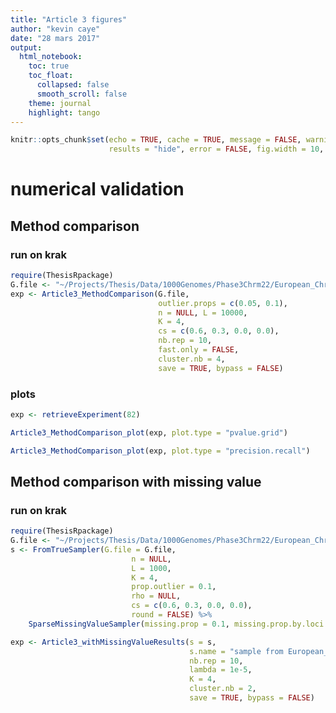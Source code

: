 ```yaml
---
title: "Article 3 figures"
author: "kevin caye"
date: "28 mars 2017"
output:
  html_notebook:
    toc: true
    toc_float:
      collapsed: false
      smooth_scroll: false
    theme: journal
    highlight: tango
---
```




```r
knitr::opts_chunk$set(echo = TRUE, cache = TRUE, message = FALSE, warning = FALSE,
                      results = "hide", error = FALSE, fig.width = 10, fig.width = 10)
```


# numerical validation

## Method comparison

### run on krak
```r
require(ThesisRpackage)
G.file <- "~/Projects/Thesis/Data/1000Genomes/Phase3Chrm22/European_Chrm22.maf.05.rds"
exp <- Article3_MethodComparison(G.file,
                                 outlier.props = c(0.05, 0.1),
                                 n = NULL, L = 10000,
                                 K = 4,
                                 cs = c(0.6, 0.3, 0.0, 0.0),
                                 nb.rep = 10,
                                 fast.only = FALSE,
                                 cluster.nb = 4,
                                 save = TRUE, bypass = FALSE)
```

### plots

```r
exp <- retrieveExperiment(82)
```

```r
Article3_MethodComparison_plot(exp, plot.type = "pvalue.grid")
```

```r
Article3_MethodComparison_plot(exp, plot.type = "precision.recall")
```


## Method comparison with missing value

### run on krak

```r
require(ThesisRpackage)
G.file <- "~/Projects/Thesis/Data/1000Genomes/Phase3Chrm22/European_Chrm22.maf.05.rds"
s <- FromTrueSampler(G.file = G.file,
                           n = NULL,
                           L = 1000,
                           K = 4,
                           prop.outlier = 0.1,
                           rho = NULL,
                           cs = c(0.6, 0.3, 0.0, 0.0),
                           round = FALSE) %>%
    SparseMissingValueSampler(missing.prop = 0.1, missing.prop.by.loci = 0.5)

exp <- Article3_withMissingValueResults(s = s,
                                        s.name = "sample from European_Chrm22.maf.05.rds with 0.1 missing prop",
                                        nb.rep = 10,
                                        lambda = 1e-5,
                                        K = 4,
                                        cluster.nb = 2,
                                        save = TRUE, bypass = FALSE)
```

